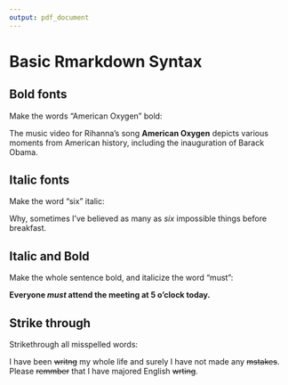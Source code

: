 ```yaml
---
output: pdf_document
---
```


# Basic Rmarkdown Syntax

## Bold fonts

Make the words “American Oxygen” bold:

The music video for Rihanna’s song __American Oxygen__ depicts various moments from American history, including the inauguration of Barack Obama.

## Italic fonts

Make the word “six” italic:

Why, sometimes I’ve believed as many as _six_ impossible things before breakfast.

## Italic and Bold

Make the whole sentence bold, and italicize the word “must”:

__Everyone *must* attend the meeting at 5 o’clock today.__


## Strike through

Strikethrough all misspelled words:

I have been ~~writng~~ my whole life and surely I have not made any ~~mstakes~~. Please ~~remmber~~ that I have majored English ~~wrting~~.